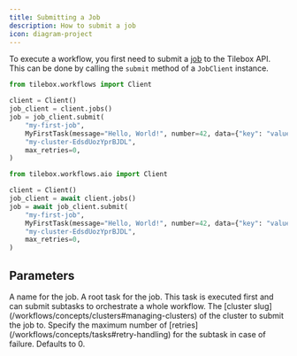 ```yaml
---
title: Submitting a Job
description: How to submit a job
icon: diagram-project
---
```


To execute a workflow, you first need to submit a [job](/workflows/concepts/jobs) to the Tilebox API.
This can be done by calling the `submit` method of a `JobClient` instance.

<RequestExample>

```python Python (Sync)
from tilebox.workflows import Client

client = Client()
job_client = client.jobs()
job = job_client.submit(
    "my-first-job",
    MyFirstTask(message="Hello, World!", number=42, data={"key": "value"}),
    "my-cluster-EdsdUozYprBJDL",
    max_retries=0,
)
```

```python Python (Async)
from tilebox.workflows.aio import Client

client = Client()
job_client = await client.jobs()
job = await job_client.submit(
    "my-first-job",
    MyFirstTask(message="Hello, World!", number=42, data={"key": "value"}),
    "my-cluster-EdsdUozYprBJDL",
    max_retries=0,
)
```

</RequestExample>

## Parameters

<ParamField path="job_name" type="str">
  A name for the job.
</ParamField>

<ParamField path="task" type="Task">
  A root task for the job. This task is executed first and can submit subtasks to orchestrate a whole workflow.
</ParamField>

<ParamField path="cluster" type="str">
  The [cluster slug](/workflows/concepts/clusters#managing-clusters) of the cluster to submit the job to.
</ParamField>

<ParamField path="max_retries" type="int">
  Specify the maximum number of [retries](/workflows/concepts/tasks#retry-handling) for the subtask in case of failure. Defaults
  to 0.
</ParamField>
